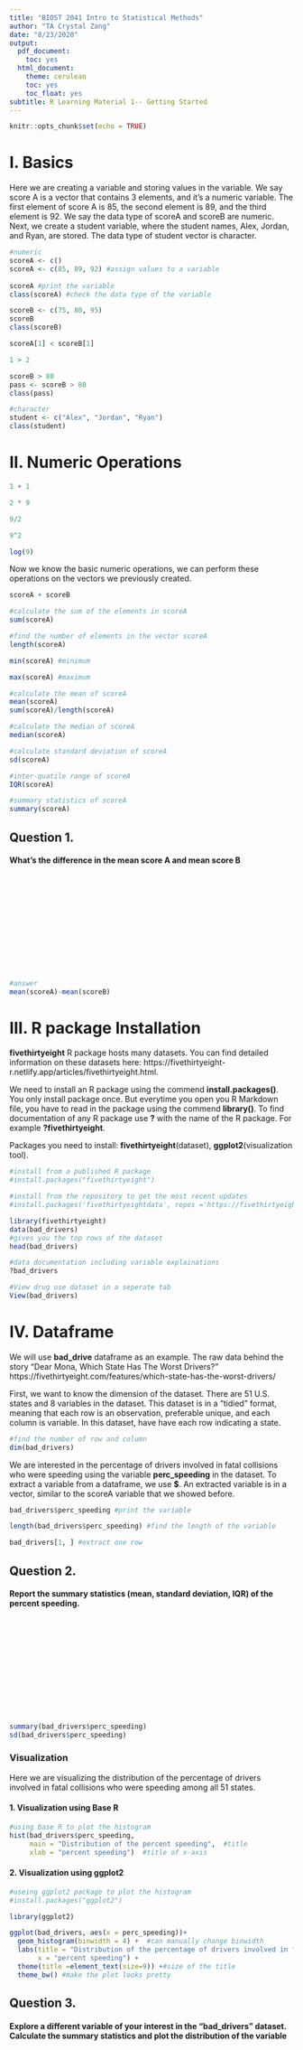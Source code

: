 ```yaml
---
title: "BIOST 2041 Intro to Statistical Methods"
author: "TA Crystal Zang"
date: "8/23/2020"
output:
  pdf_document:
    toc: yes
  html_document:
    theme: cerulean
    toc: yes
    toc_float: yes
subtitle: R Learning Material 1-- Getting Started
---
```


```r
knitr::opts_chunk$set(echo = TRUE)
```

# I. Basics
Here we are creating a variable and storing values in the variable. We say score A is a vector that contains 3 elements, and it's a numeric variable. The first element of score A is 85, the second element is 89, and the third element is 92. We say the data type of scoreA and scoreB are numeric. Next, we create a student variable, where the student names, Alex, Jordan, and Ryan, are stored. The data type of student vector is character.
```r
#numeric
scoreA <- c()
scoreA <- c(85, 89, 92) #assign values to a variable
    
scoreA #print the variable
class(scoreA) #check the data type of the variable

scoreB <- c(75, 80, 95)
scoreB
class(scoreB)

scoreA[1] < scoreB[1]

1 > 2

scoreB > 80
pass <- scoreB > 80
class(pass)

#character
student <- c("Alex", "Jordan", "Ryan")
class(student)
```


# II. Numeric Operations
```r
1 + 1 

2 * 9 

9/2

9^2

log(9)
```

Now we know the basic numeric operations, we can perform these operations on the vectors we previously created. 

```r
scoreA + scoreB

#calculate the sum of the elements in scoreA
sum(scoreA)

#find the number of elements in the vector scoreA
length(scoreA)

min(scoreA) #minimum

max(scoreA) #maximum

#calculate the mean of scoreA
mean(scoreA)
sum(scoreA)/length(scoreA)

#calculate the median of scoreA
median(scoreA)

#calculate standard deviation of scoreA
sd(scoreA)

#inter-quatile range of scoreA
IQR(scoreA)

#summary statistics of scoreA
summary(scoreA)
```

## Question 1. 
#### What's the difference in the mean score A and mean score B

<br>
<br>
<br>
<br>
<br>
<br>
<br>
<br>
<br>
<br>
```r
#answer
mean(scoreA)-mean(scoreB)
```

# III. R package Installation
**fivethirtyeight** R package hosts many datasets. You can find detailed information on these datasets here: https://fivethirtyeight-r.netlify.app/articles/fivethirtyeight.html.   

We need to install an R package using the commend **install.packages()**. You only install package once. But everytime you open you R Markdown file, you have to read in the package using the commend **library()**. To find documentation of any R package use **?** with the name of the R package. For example **?fivethirtyeight**.   

Packages you need to install: **fivethirtyeight**(dataset), **ggplot2**(visualization tool).
```r
#install from a published R package
#install.packages("fivethirtyeight")

#install from the repository to get the most recent updates
#install.packages('fivethirtyeightdata', repos ='https://fivethirtyeightdata.github.io/drat/',type = 'source')

library(fivethirtyeight)
data(bad_drivers)
#gives you the top rows of the dataset
head(bad_drivers)

#data documentation including variable explainations
?bad_drivers

#View drug use dataset in a seperate tab
View(bad_drivers)
```

# IV. Dataframe

We will use **bad_drive** dataframe as an example. The raw data behind the story "Dear Mona, Which State Has The Worst Drivers?" https://fivethirtyeight.com/features/which-state-has-the-worst-drivers/     


First, we want to know the dimension of the dataset. There are 51 U.S. states and 8 variables in the dataset. This dataset is in a "tidied" format, meaning that each row is an observation, preferable unique, and each column is variable. In this dataset, have have each row indicating a state.
```r
#find the number of row and column
dim(bad_drivers) 
```

We are interested in the percentage of drivers involved in fatal collisions who were speeding  using the variable **perc_speeding** in the dataset. To extract a variable from a dataframe, we use **$**. An extracted variable is in a vector, similar to the scoreA variable that we showed before. 

```r
bad_drivers$perc_speeding #print the variable

length(bad_drivers$perc_speeding) #find the length of the variable

bad_drivers[1, ] #extract one row

```

## Question 2.
#### Report the summary statistics (mean, standard deviation, IQR) of the percent speeding. 
<br>
<br>
<br>
<br>
<br>
<br>
<br>
<br>
<br>
<br>
```r
summary(bad_drivers$perc_speeding)
sd(bad_drivers$perc_speeding)
```

### Visualization
Here we are visualizing the distribution of the percentage of drivers involved in fatal collisions who were speeding among all 51 states.  

#### 1. Visualization using Base R
```r
#using base R to plot the histogram
hist(bad_drivers$perc_speeding, 
     main = "Distribution of the percent speeding",  #title
     xlab = "percent speeding")  #title of x-axis
```

#### 2. Visualization using ggplot2
```r
#useing ggplot2 package to plot the histogram
#install.packages("ggplot2")

library(ggplot2)

ggplot(bad_drivers, aes(x = perc_speeding))+
  geom_histogram(binwidth = 4) +  #can manually change binwidth
  labs(title = "Distribution of the percentage of drivers involved in fatal collisions who were speeding",
       x = "percent speeding") +
  theme(title =element_text(size=9)) +#size of the title
  theme_bw() #make the plot looks pretty
```



## Question 3. 
#### Explore a different variable of your interest in the "bad_drivers" dataset. Calculate the summary statistics and plot the distribution of the variable
<br>
<br>
<br>
<br>
<br>
<br>
<br>
<br>
<br>
<br>


